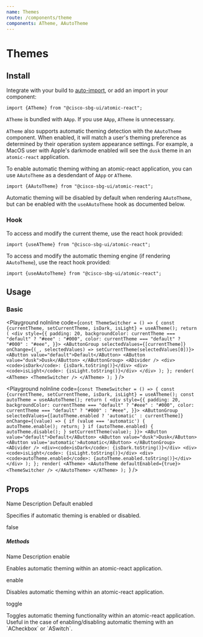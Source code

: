 ```yaml
---
name: Themes
route: /components/theme
components: ATheme, AAutoTheme
---
```


# Themes

## Install

Integrate with your build to [auto-import](/#integrating), or add an import in your component:

```
import {ATheme} from "@cisco-sbg-ui/atomic-react";
```

`ATheme` is bundled with `AApp`. If you use `AApp`, `ATheme` is unnecessary.

`ATheme` also supports automatic theming detection with the `AAutoTheme` component. When enabled, it will match a user's theming preference as determined by their operation system appearance settings. For example, a MacOS user with Apple's darkmode enabled will see the `dusk` theme in an `atomic-react` application.

To enable automatic theming withing an atomic-react application, you can use `AAutoTheme` as a desdendant  of `AApp` or `ATheme`.

```
import {AAutoTheme} from "@cisco-sbg-ui/atomic-react";
```

Automatic theming will be disabled by default when rendering `AAutoTheme`, but can be enabled with the `useAAutoTheme` hook as documented below.

### Hook

To access and modify the current theme, use the react hook provided:

```
import {useATheme} from "@cisco-sbg-ui/atomic-react";
```

To access and modify the automatic theming engine (if rendering `AAutoTheme`), use the react hook provided:

```
import {useAAutoTheme} from "@cisco-sbg-ui/atomic-react";
```

## Usage

### Basic

<Playground
  noInline
  code={`const ThemeSwitcher = () => {
  const {currentTheme, setCurrentTheme, isDark, isLight} = useATheme();
  return (
    <div
      style={{
        padding: 20,
        backgroundColor: currentTheme === "default" ? "#eee" : "#000",
        color: currentTheme === "default" ? "#000" : "#eee",
      }}>
      <AButtonGroup
        selectedValues={[currentTheme]}
        onChange={(_, selectedValues) => setCurrentTheme(selectedValues[0])}>
        <AButton value="default">Default</AButton>
        <AButton value="dusk">Dusk</AButton>
      </AButtonGroup>
      <ADivider />
      <div><code>isDark</code>: {isDark.toString()}</div>
      <div><code>isLight</code>: {isLight.toString()}</div>
    </div>
  );
};
render(
  <ATheme>
    <ThemeSwitcher />
  </ATheme>
);
`}
/>

<Playground
  noInline
  code={`const ThemeSwitcher = () => {
  const {currentTheme, setCurrentTheme, isDark, isLight} = useATheme();
  const autoTheme = useAAutoTheme();
  return (
    <div
      style={{
        padding: 20,
        backgroundColor: currentTheme === "default" ? "#eee" : "#000",
        color: currentTheme === "default" ? "#000" : "#eee",
      }}>
      <AButtonGroup
        selectedValues={[autoTheme.enabled ? 'automatic' : currentTheme]}
        onChange={(value) => {
          if (value === 'automatic') {
            autoTheme.enable();
            return;
          }
          if (autoTheme.enabled) {
            autoTheme.disable();
          }
          setCurrentTheme(value);
        }}>
        <AButton value="default">Default</AButton>
        <AButton value="dusk">Dusk</AButton>
        <AButton value='automatic'>Automatic</AButton>
      </AButtonGroup>
      <ADivider />
      <div><code>isDark</code>: {isDark.toString()}</div>
      <div><code>isLight</code>: {isLight.toString()}</div>
      <div><code>autoTheme.enabled</code>: {autoTheme.enabled.toString()}</div>
    </div>
  );
};
render(
  <ATheme>
    <AAutoTheme defaultEnabled={true}>
      <ThemeSwitcher />
    </AAutoTheme>
  </ATheme>
);
`}
/>

## Props

<Props of="ATheme" />

<ASimpleTable className="mb-8">
  <thead>
    <tr>
      <th>Name</th>
      <th>Description</th>
      <th>Default</th>
    </tr>
  </thead>
  <tbody>
    <tr>
      <td className="text-no-wrap">enabled</td>
      <td>
        <p className='mt-0'>
          Specifies if automatic theming is enabled or disabled.
        </p>
      </td>
      <td>
        false
      </td>
    </tr>
  </tbody>
</ASimpleTable>

##### Methods

<ASimpleTable className="mb-8">
  <thead>
    <tr>
      <th>Name</th>
      <th>Description</th>
    </tr>
  </thead>
  <tbody>
    <tr>
      <td className="text-no-wrap">enable</td>
      <td>
        <p className='mt-0'>
          Enables automatic theming within an atomic-react application.
        </p>
      </td>
    </tr>
    <tr>
      <td className="text-no-wrap">enable</td>
      <td>
        <p className='mt-0'>
          Disables automatic theming within an atomic-react application.
        </p>
      </td>
    </tr>
    <tr>
      <td className="text-no-wrap">toggle</td>
      <td>
        <p className='mt-0'>
          Toggles automatic theming functionality within an atomic-react application. Useful in the case of enabling/disabling automatic theming with an `ACheckbox` or `ASwitch`.
        </p>
      </td>
    </tr>
  </tbody>
</ASimpleTable>
